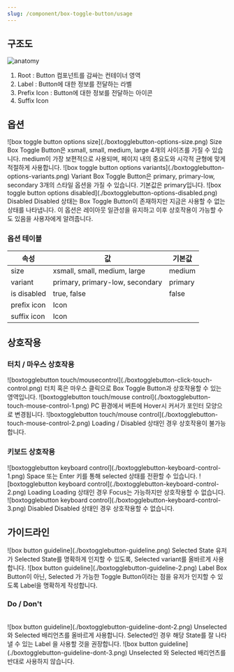 ```yaml
---
slug: /component/box-toggle-button/usage
---
```


## 구조도

<Anatomy>![anatomy](./anatomy.png)</Anatomy>

1. Root : Button 컴포넌트를 감싸는 컨테이너 영역
2. Label : Button에 대한 정보를 전달하는 라벨
3. Prefix Icon : Button에 대한 정보를 전달하는 아이콘
4. Suffix Icon

## 옵션

<HalfCard>
  <HalfCardImageCell>
    ![box toggle button options size](./boxtogglebutton-options-size.png)
  </HalfCardImageCell>
  <HalfCardDescriptionCell>
    <HalfCardDescriptionTitle>Size</HalfCardDescriptionTitle>
    <HalfCardDescription>
      Box Toggle Button은 xsmall, small, medium, large 4개의 사이즈를 가질 수
      있습니다. medium이 가장 보편적으로 사용되며, 페이지 내의 중요도와 시각적
      균형에 맞게 적절하게 사용합니다.
    </HalfCardDescription>
  </HalfCardDescriptionCell>
</HalfCard>

<HalfCard>
  <HalfCardImageCell>
    ![box toggle button options
    variants](./boxtogglebutton-options-variants.png)
  </HalfCardImageCell>
  <HalfCardDescriptionCell>
    <HalfCardDescriptionTitle>Variant</HalfCardDescriptionTitle>
    <HalfCardDescription>
      Box Toggle Button은 primary, primary-low, secondary 3개의 스타일 옵션을
      가질 수 있습니다. 기본값은 primary입니다.
    </HalfCardDescription>
  </HalfCardDescriptionCell>
</HalfCard>

<HalfCard>
  <HalfCardImageCell>
    ![box toggle button options
    disabled](./boxtogglebutton-options-disabled.png)
  </HalfCardImageCell>
  <HalfCardDescriptionCell>
    <HalfCardDescriptionTitle>Disabled</HalfCardDescriptionTitle>
    <HalfCardDescription>
      Disabled 상태는 Box Toggle Button이 존재하지만 지금은 사용할 수 없는
      상태를 나타냅니다. 이 옵션은 레이아웃 일관성을 유지하고 이후 상호작용이
      가능할 수도 있음을 사용자에게 알려줍니다.
    </HalfCardDescription>
  </HalfCardDescriptionCell>
</HalfCard>

### 옵션 테이블

| 속성        | 값                              | 기본값  |
| ----------- | ------------------------------- | ------- |
| size        | xsmall, small, medium, large    | medium  |
| variant     | primary, primary-low, secondary | primary |
| is disabled | true, false                     | false   |
| prefix icon | Icon                            |         |
| suffix icon | Icon                            |         |

## 상호작용

### 터치 / 마우스 상호작용

<FullCard>
  <FullCardImageCell>
    ![boxtogglebutton
    touch/mousecontrol](./boxtogglebutton-click-touch-control.png)
  </FullCardImageCell>
  <FullCardDescription>
    터치 혹은 마우스 클릭으로 Box Toggle Button과 상호작용할 수 있는 영역입니다.
  </FullCardDescription>
</FullCard>

<FullCard>
  <FullCardImageCell>
    ![boxtogglebutton touch/mouse
    control](./boxtogglebutton-touch-mouse-control-1.png)
  </FullCardImageCell>
  <FullCardDescription>
    PC 환경에서 버튼에 Hover시 커서가 포인터 모양으로 변경됩니다.
  </FullCardDescription>
</FullCard>

<FullCard>
  <FullCardImageCell>
    ![boxtogglebutton touch/mouse
    control](./boxtogglebutton-touch-mouse-control-2.png)
  </FullCardImageCell>
  <FullCardDescription>
    Loading / Disabled 상태인 경우 상호작용이 불가능합니다.
  </FullCardDescription>
</FullCard>

### 키보드 상호작용

<FullCard>
  <FullCardImageCell>
    ![boxtogglebutton keyboard
    control](./boxtogglebutton-keyboard-control-1.png)
  </FullCardImageCell>
  <FullCardDescription>
    <Keyboard>Space</Keyboard> 또는 <Keyboard>Enter</Keyboard> 키를 통해
    selected 상태를 전환할 수 있습니다.
  </FullCardDescription>
</FullCard>

<HalfCard>
  <HalfCardImageCell>
    ![boxtogglebutton keyboard
    control](./boxtogglebutton-keyboard-control-2.png)
  </HalfCardImageCell>
  <HalfCardDescriptionCell>
    <HalfCardDescriptionTitle>Loading</HalfCardDescriptionTitle>
    <HalfCardDescription>
      Loading 상태인 경우 Focus는 가능하지만 상호작용할 수 없습니다.
    </HalfCardDescription>
  </HalfCardDescriptionCell>
</HalfCard>

<HalfCard>
  <HalfCardImageCell>
    ![boxtogglebutton keyboard
    control](./boxtogglebutton-keyboard-control-3.png)
  </HalfCardImageCell>
  <HalfCardDescriptionCell>
    <HalfCardDescriptionTitle>Disabled</HalfCardDescriptionTitle>
    <HalfCardDescription>
      Disabled 상태인 경우 상호작용할 수 없습니다.
    </HalfCardDescription>
  </HalfCardDescriptionCell>
</HalfCard>


## 가이드라인

<HalfCard>
  <HalfCardImageCell>
    ![box button guideline](./boxtogglebutton-guideline.png)
  </HalfCardImageCell>
  <HalfCardDescriptionCell>
    <HalfCardDescriptionTitle>Selected State</HalfCardDescriptionTitle>
    <HalfCardDescription>
      유저가 Selected State를 명확하게 인지할 수 있도록, Selected variant를 올바르게 사용합니다.
    </HalfCardDescription>
  </HalfCardDescriptionCell>
</HalfCard>

<HalfCard>
  <HalfCardImageCell>
    ![box button guideline](./boxtogglebutton-guideline-2.png)
  </HalfCardImageCell>
  <HalfCardDescriptionCell>
    <HalfCardDescriptionTitle>Label</HalfCardDescriptionTitle>
    <HalfCardDescription>
      Box Button이 아닌, Selected 가 가능한 Toggle Button이라는 점을 유저가 인지할 수 있도록 Label을 명확하게 작성합니다. 
    </HalfCardDescription>
  </HalfCardDescriptionCell>
</HalfCard>

<br />

### Do / Don't

<br />

<DoDontLayout>
  <DontBox>
    <DontImage>
      ![box button guideline](./boxtogglebutton-guideline-dont-2.png)
    </DontImage>
    <DontText>
      Unselected 와 Selected 배리언츠를 올바르게 사용합니다. Selected인 경우 해당 State를 잘 나타낼 수 있는 Label 을 사용할 것을 권장합니다.
    </DontText>
  </DontBox>
  <DontBox>
    <DontImage>
      ![box button guideline](./boxtogglebutton-guideline-dont-3.png)
    </DontImage>
    <DontText>Unselected 와 Selected 배리언츠를 반대로 사용하지 않습니다. </DontText>
  </DontBox>
</DoDontLayout>

<br/>